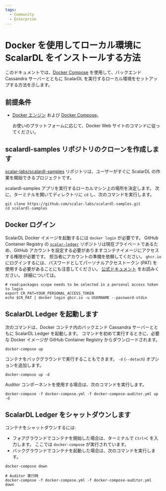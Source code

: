 ```yaml
---
tags:
  - Community
  - Enterprise
---
```


# Docker を使用してローカル環境に ScalarDL をインストールする方法


<TranslationBanner />

このドキュメントでは、[Docker Compose](https://docs.docker.com/compose/) を使用して、バックエンド Cassandra サーバーとともに ScalarDL を実行するローカル環境をセットアップする方法を示します。

## 前提条件

- [Docker エンジン](https://docs.docker.com/engine/) および [Docker Compose](https://docs.docker.com/compose/)。

    お使いのプラットフォームに応じて、Docker Web サイトのコマンドに従ってください。

## scalardl-samples リポジトリのクローンを作成します

[scalar-labs/scalardl-samples](https://github.com/scalar-labs/scalardl-samples) リポジトリは、ユーザーがすぐに ScalarDL の作業を開始できるプロジェクトです。

scalardl-samples アプリを実行するローカルマシン上の場所を決定します。 次に、ターミナルを開いてディレクトリに `cd` し、次のコマンドを実行します。

```console
git clone https://github.com/scalar-labs/scalardl-samples.git
cd scalardl-samples
```

## Docker ログイン

ScalarDL Docker イメージを起動するには `docker login` が必要です。 GitHub Container Registry の [`scalar-ledger`](https://github.com/orgs/scalar-labs/packages/container/package/scalar-ledger) リポジトリは現在プライベートであるため、GitHub アカウントを設定する必要がありますコンテナイメージにアクセスする権限が必要です。 担当者にアカウントの準備を依頼してください。 `ghcr.io` にログインするには、パスワードとしてパーソナルアクセストークン (PAT) を使用する必要があることにも注意してください。 [公式ドキュメント](https://docs.github.com/en/packages/guides/migrated-to-github-container-registry-for-docker-images#authenticating-with-the-container-registry) をお読みください。 詳細については。

```console
# read:packages scope needs to be selected in a personal access token to login
export CR_PAT=YOUR_PERSONAL_ACCESS_TOKEN
echo $CR_PAT | docker login ghcr.io -u USERNAME --password-stdin
```

## ScalarDL Ledger を起動します

次のコマンドは、Docker コンテナ内のバックエンド Cassandra サーバーとともに ScalarDL Ledger を起動します。 コマンドを初めて実行するときに、必要な Docker イメージが GitHub Container Registry からダウンロードされます。

```console
docker-compose up
```

コンテナをバックグラウンドで実行することもできます。 `-d` (`--detach`) オプションを追加します。

```console
docker-compose up -d
```

Auditor コンポーネントを使用する場合は、次のコマンドを実行します。

```console
docker-compose -f docker-compose.yml -f docker-compose-auditor.yml up -d
```

## ScalarDL Ledger をシャットダウンします

コンテナをシャットダウンするには:

- フォアグラウンドでコンテナを開始した場合は、ターミナルで `Ctrl+C` を入力します。
   ここでは `docker-compose` が実行されています。
- バックグラウンドでコンテナを起動した場合は、次のコマンドを実行します。

```console
docker-compose down

# Auditor 実行時
docker-compose -f docker-compose.yml -f docker-compose-auditor.yml down
```
